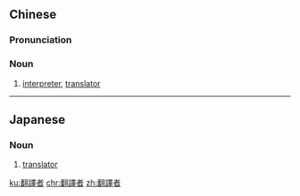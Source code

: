 {{also|翻译者}}
==Chinese==
{{zh-forms|s=翻译者|type=21}}

===Pronunciation===
{{zh-pron
|m=fānyìzhě
|cat=n
}}

===Noun===
{{zh-noun}}

# [[interpreter]], [[translator]]

{{zh-cat|Occupations}}

----

==Japanese==
{{ja-kanjitab|ほん|やく|しゃ|yomi=o}}

===Noun===
{{ja-noun|ほんやくしゃ|shin=翻訳者}}

# [[translator]]

[[ku:翻譯者]]
[[chr:翻譯者]]
[[zh:翻譯者]]